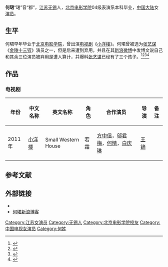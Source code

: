 '''何珺'''{{BD|1984年|10月18日|||catIdx= H何珺}}“珺”音“郡”，[[江苏|江苏]][[无锡|无锡]]人，[[北京电影学院|北京电影学院]]04级表演系本科毕业，[[中国大陆|中国大陆]]女[[演员|演员]]。

== 生平 ==
何珺早年毕业于[[北京电影学院|北京电影学院]]，曾出演[[电视剧|电视剧]]《[[小洋楼|小洋楼]]》。何珺曾被选为[[张艺谋|张艺谋]]《[[金陵十三钗|金陵十三钗]]》演员之一，但是后来遭到弃用，并且在其[[新浪微博|新浪微博]]中发博文说自己和其余三位演员被弃用是遭人算计，并爆料[[张艺谋|张艺谋]]已经有了三个孩子。<ref>{{cite web|url= http://ent.sina.com.cn/s/m/2012-03-13/22203579695.shtml|title= 何珺称遭十三钗开除有内情 付璐璐原是副导演|accessdate= 2012年|work= |publisher= 新浪网|language= zh-cn|archive-date= 2012-03-17|archive-url= https://web.archive.org/web/20120317052914/http://ent.sina.com.cn/s/m/2012-03-13/22203579695.shtml|dead-url= no}}</ref><ref>{{cite web |url=http://entertainment.dbw.cn/system/2012/03/13/053742532.shtml |title=女演员何珺爆料：张艺谋已再婚并育有三子女 |accessdate=2012年 |work= |publisher=东北网 |language=zh-cn |archive-url=https://web.archive.org/web/20120316225510/http://entertainment.dbw.cn/system/2012/03/13/053742532.shtml |archive-date=2012-03-16 |dead-url=yes }}</ref><ref>{{cite web |url=http://media.people.com.cn/GB/40606/17365361.html |title=女演员何珺实名爆料：张艺谋已再婚并育有三子女 |accessdate=2012年 |work= |publisher=人民网 |language=zh-cn |archive-date=2020-05-16 |archive-url=https://web.archive.org/web/20200516011604/http://media.people.com.cn/GB/40606/17365361.html |dead-url=no }}</ref><ref>{{cite web|url= http://ent.ifeng.com/idolnews/mainland/detail_2012_03/13/13164824_0.shtml|title= 连线张艺谋再婚新闻爆料人：好多人知道但不敢讲|accessdate= 2012年|work= |publisher= 凤凰网|language= zh-cn|archive-date= 2012-03-15|archive-url= https://web.archive.org/web/20120315232341/http://ent.ifeng.com/idolnews/mainland/detail_2012_03/13/13164824_0.shtml|dead-url= no}}</ref>

== 作品 ==
=== 电视剧 ===
{| class="wikitable sortable"
|-
! 年份 !! 中文名称 !! 英文名称 !! 角色 !! 合作演员 !! 导演 !! 备注
|-
|   2011年 || [[小洋楼|小洋楼]] || Small Western House || 若霜 || [[方中信|方中信]]，[[邬君梅|邬君梅]]，[[何晴|何晴]]，[[白庆琳|白庆琳]] || [[王镝|王镝]] || 
|}

==参考文献==
<div class="references-small">
<references></references>
</div>

== 外部链接 ==
*{{Sinaweibo|/lovehejun|title=何珺}}
*[http://blog.sina.com.cn/lovehejun 何珺新浪博客] {{Wayback|url=http://blog.sina.com.cn/lovehejun |date=20180924120801 }}

{{Authority control}}
{{DEFAULTSORT:H}}
[[Category:江苏女演员|Category:江苏女演员]]
[[Category:无锡人|Category:无锡人]]
[[Category:北京电影学院校友|Category:北京电影学院校友]]
[[Category:中国电视女演员|Category:中国电视女演员]]
[[Category:何姓|Category:何姓]]